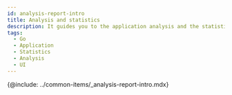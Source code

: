 ```yaml
---
id: analysis-report-intro
title: Analysis and statistics
description: It guides you to the application analysis and the statistics menu.
tags:
  - Go
  - Application
  - Statistics
  - Analysis
  - UI
---
```


<!-- 분석과 통계 / 애플리케이션 분석하기 -->

<!-- 분석 개요 필요 / 검토하기?-->

{@include: ../common-items/_analysis-report-intro.mdx}
